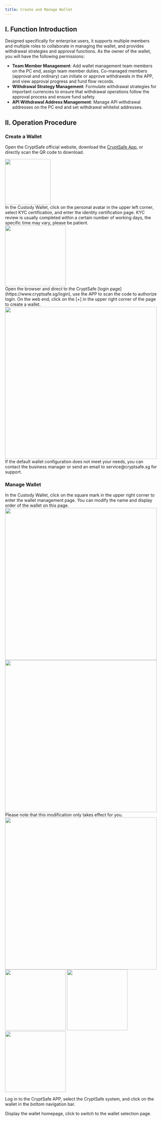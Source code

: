 ```yaml
---
title: Create and Manage Wallet
---
```


## I. Function Introduction

Designed specifically for enterprise users, it supports multiple members and multiple roles to collaborate in managing the wallet, and provides withdrawal strategies and approval functions. As the owner of the wallet, you will have the following permissions:

- **Team Member Management**: Add wallet management team members on the PC end, assign team member duties. Co-managed members (approval and ordinary) can initiate or approve withdrawals in the APP, and view approval progress and fund flow records.
- **Withdrawal Strategy Management**: Formulate withdrawal strategies for important currencies to ensure that withdrawal operations follow the approval process and ensure fund safety.
- **API Withdrawal Address Management**: Manage API withdrawal addresses on the PC end and set withdrawal whitelist addresses.

## II. Operation Procedure

### Create a Wallet

Open the CryptSafe official website, download the [CryptSafe App](https://www.cryptsafe.sg/login/), or directly scan the QR code to download.
   

<div className="w-full flex items-center justify-center">
    <img src="/images/quickstart/download2.png" width="150"/>
</div>

<Steps>

<Step title="Complete KYC Certification">
 In the Custody Wallet, click on the personal avatar in the upper left corner, select KYC certification, and enter the identity certification page.
 KYC review is usually completed within a certain number of working days, the specific time may vary, please be patient.
    <div className="w-full flex items-center justify-center">
    <img src="/images/custody-guide/sercuity.png" width="200"/>
</div>
</Step>


<Step title="Log in to the PC end">
Open the browser and direct to the CryptSafe [login page](https://www.cryptsafe.sg/login), use the APP to scan the code to authorize login.
</Step>

<Step title="Create a Wallet">
On the web end, click on the [+] in the upper right corner of the page to create a wallet. 

<div className="w-full flex items-center justify-center"> 
<img src="/images/custody-guide/createwallet.png" width="500"/>
</div>
</Step>

<Note>
If the default wallet configuration does not meet your needs, you can contact the business manager or send an email to service@cryptsafe.sg for support.
</Note>

</Steps>

### Manage Wallet

<Steps>

<Step title="Wallet Management Page">
 In the Custody Wallet, click on the square mark in the upper right corner to enter the wallet management page. You can modify the name and display order of the wallet on this page.
<div className="w-full flex items-center justify-center">
<CardGroup cols={2}>
    <img src="/images/custody-guide/editwallet.png" width="500"/>
    <img src="/images/custody-guide/editwallet2.png" width="500"/>
</CardGroup>
</div>
</Step>

<Step title="Modify Wallet Remark Name">
Please note that this modification only takes effect for you.
<div className="w-full flex items-center justify-center"> 
    <img src="/images/custody-guide/editwallet3.png" width="500"/></div>
</Step>

<Step title="Switch Wallets in APP">
<div className="w-full flex items-center justify-center">
    <CardGroup cols={3}>
        <img src="/images/custody-guide/use1.png" width="200"/>
        <img src="/images/custody-guide/use2.png" width="200"/>
        <img src="/images/custody-guide/use3.png" width="200"/> 
        </CardGroup>
</div>

Log in to the CryptSafe APP, select the CryptSafe system, and click on the wallet in the bottom navigation bar.

Display the wallet homepage, click to switch to the wallet selection page.

</Step>
</Steps>

